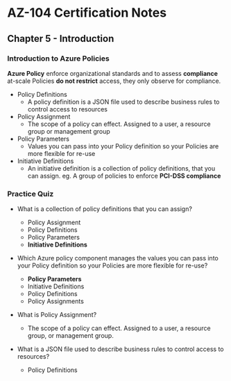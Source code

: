 # AZ-104 Certification Notes
## Chapter 5 - Introduction

### Introduction to Azure Policies
**Azure Policy** enforce organizational standards and to assess **compliance** at-scale Policies **do not restrict** access, they only observe for compliance.

* Policy Definitions
	* A policy definition is a JSON file used to describe business rules to control access to resources
* Policy Assignment
	* The scope of a policy can effect. Assigned to a user, a resource group or management group
* Policy Parameters
	* Values you can pass into your Policy definition so your Policies are more flexible for re-use
* Initiative Definitions
	* An initiative definition is a collection of policy definitions, that you can assign. eg. A group of policies to enforce **PCI-DSS compliance**

### Practice Quiz
* What is a collection of policy definitions that you can assign?
	* Policy Assignment
	* Policy Definitions
	* Policy Parameters
	* **Initiative Definitions**
* Which Azure policy component manages the values you can pass into your Policy definition so your Policies are more flexible for re-use?
	* **Policy Parameters**
	* Initiative Definitions
	* Policy Definitions
	* Policy Assignments

* What is Policy Assignment?
	* The scope of a policy can effect. Assigned to a user, a resource group, or management group.
* What is a JSON file used to describe business rules to control access to resources?
	* Policy Definitions